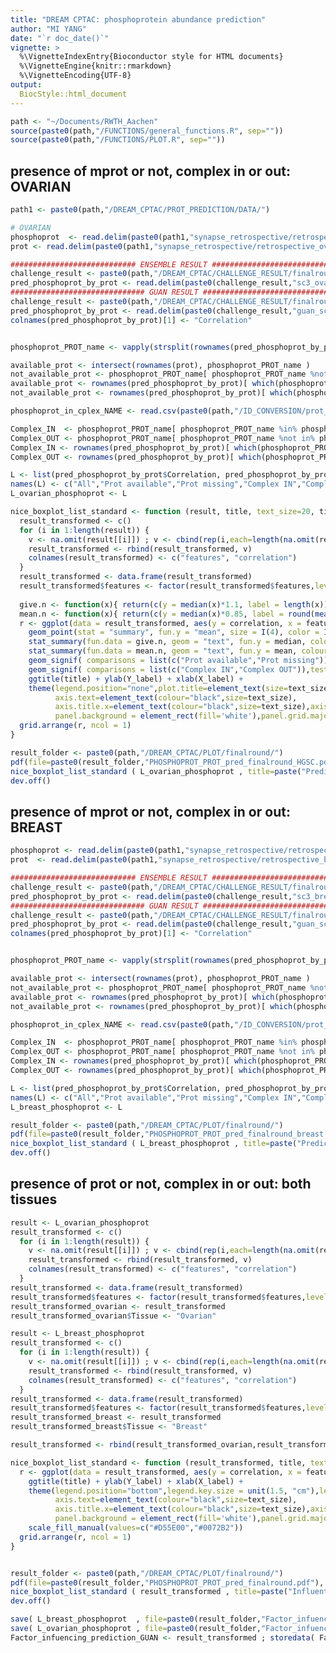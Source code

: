 ```yaml
---
title: "DREAM CPTAC: phosphoprotein abundance prediction"
author: "MI YANG"
date: "`r doc_date()`"
vignette: >
  %\VignetteIndexEntry{Bioconductor style for HTML documents}
  %\VignetteEngine{knitr::rmarkdown}
  %\VignetteEncoding{UTF-8}
output: 
  BiocStyle::html_document
---
```

```r
path <- "~/Documents/RWTH_Aachen"
source(paste0(path,"/FUNCTIONS/general_functions.R", sep=""))
source(paste0(path,"/FUNCTIONS/PLOT.R", sep=""))
```


## presence of mprot or not, complex in or out:  OVARIAN
```r

path1 <- paste0(path,"/DREAM_CPTAC/PROT_PREDICTION/DATA/")

# OVARIAN
phosphoprot  <- read.delim(paste0(path1,"synapse_retrospective/retrospective_ova_phospho_sort_common_gene_10057.txt"), row.names=1,check.names = F)
prot <- read.delim(paste0(path1,"synapse_retrospective/retrospective_ova_PNNL_proteome_sort_common_gene_7061.txt"), row.names=1,check.names = F) ; 

############################ ENSEMBLE RESULT ############################
challenge_result <- paste0(path,"/DREAM_CPTAC/CHALLENGE_RESULT/finalround/ENSEMBLE/")
pred_phosphoprot_by_prot <- read.delim(paste0(challenge_result,"sc3_ovarian_predictions_ensemble_result.csv") ) ; 
############################## GUAN RESULT ##############################
challenge_result <- paste0(path,"/DREAM_CPTAC/CHALLENGE_RESULT/finalround/reguanteamspredictionfiles/")
pred_phosphoprot_by_prot <- read.delim(paste0(challenge_result,"guan_sc3_ovarian_cor.txt"),  row.names = 1) ; 
colnames(pred_phosphoprot_by_prot)[1] <- "Correlation"


phosphoprot_PROT_name <- vapply(strsplit(rownames(pred_phosphoprot_by_prot), split="[.]"), "[", "", 1)

available_prot <- intersect(rownames(prot), phosphoprot_PROT_name )
not_available_prot <- phosphoprot_PROT_name[ phosphoprot_PROT_name %not in% available_prot ]
available_prot <- rownames(pred_phosphoprot_by_prot)[ which(phosphoprot_PROT_name %in% available_prot) ]
not_available_prot <- rownames(pred_phosphoprot_by_prot)[ which(phosphoprot_PROT_name %in% not_available_prot) ]

phosphoprot_in_cplex_NAME <- read.csv(paste0(path,"/ID_CONVERSION/prot_in_cplex_NAME"),row.names = 1); phosphoprot_in_cplex_NAME <- as.character(phosphoprot_in_cplex_NAME$x)

Complex_IN  <- phosphoprot_PROT_name[ phosphoprot_PROT_name %in% phosphoprot_in_cplex_NAME ] 
Complex_OUT <- phosphoprot_PROT_name[ phosphoprot_PROT_name %not in% phosphoprot_in_cplex_NAME ]
Complex_IN <- rownames(pred_phosphoprot_by_prot)[ which(phosphoprot_PROT_name %in% Complex_IN) ]
Complex_OUT <- rownames(pred_phosphoprot_by_prot)[ which(phosphoprot_PROT_name %in% Complex_OUT) ]

L <- list(pred_phosphoprot_by_prot$Correlation, pred_phosphoprot_by_prot[available_prot, 1],pred_phosphoprot_by_prot[not_available_prot, 1],pred_phosphoprot_by_prot[Complex_IN, 1],pred_phosphoprot_by_prot[Complex_OUT, 1])
names(L) <- c("All","Prot available","Prot missing","Complex IN","Complex OUT")
L_ovarian_phosphoprot <- L

nice_boxplot_list_standard <- function (result, title, text_size=20, title_size, Y_label="Prediction performance (r)" ,X_label="features" ) {
  result_transformed <- c()
  for (i in 1:length(result)) {
    v <- na.omit(result[[i]]) ; v <- cbind(rep(i,each=length(na.omit(result[[i]]))), v)
    result_transformed <- rbind(result_transformed, v)
    colnames(result_transformed) <- c("features", "correlation")
  }
  result_transformed <- data.frame(result_transformed)
  result_transformed$features <- factor(result_transformed$features,levels=1:length(names(result)), labels=names(result)) 
  
  give.n <- function(x){ return(c(y = median(x)*1.1, label = length(x)))  }
  mean.n <- function(x){ return(c(y = median(x)*0.85, label = round(mean(x),2))) }
  r <- ggplot(data = result_transformed, aes(y = correlation, x = features, fill = features )) + geom_boxplot(width = 0.35 , colour="black") + 
    geom_point(stat = "summary", fun.y = "mean", size = I(4), color = I("orange") ) + 
    stat_summary(fun.data = give.n, geom = "text", fun.y = median, colour = "black",size = 7) +
    stat_summary(fun.data = mean.n, geom = "text", fun.y = mean, colour = "black",size = 7) + 
    geom_signif( comparisons = list(c("Prot available","Prot missing")),test = "wilcox.test",y_position=1,color="black",textsize=7  ) + 
    geom_signif( comparisons = list(c("Complex IN","Complex OUT")),test = "wilcox.test",y_position=1,color="black",textsize=7  ) + 
    ggtitle(title) + ylab(Y_label) + xlab(X_label) + 
    theme(legend.position="none",plot.title=element_text(size=text_size+8,hjust=0.5),
          axis.text=element_text(colour="black",size=text_size),
          axis.title.x=element_text(colour="black",size=text_size),axis.title.y=element_text(colour="black",size=text_size),
          panel.background = element_rect(fill='white'),panel.grid.major = element_line(colour = "grey90") )
  grid.arrange(r, ncol = 1)
}

result_folder <- paste0(path,"/DREAM_CPTAC/PLOT/finalround/")
pdf(file=paste0(result_folder,"PHOSPHOPROT_PROT_pred_finalround_HGSC.pdf"), width = 16, height = 10,  compress=TRUE, onefile = F)
nice_boxplot_list_standard ( L_ovarian_phosphoprot , title=paste("Prediction for ",length(rownames(pred_phosphoprot_by_prot))," phosphoproteins (Ovarian)",sep="" ), text_size= 25, title_size= 1.4)
dev.off()

```



## presence of mprot or not, complex in or out:  BREAST
```r

phosphoprot <- read.delim(paste0(path1,"synapse_retrospective/retrospective_breast_phospho_sort_common_gene_31981.txt"), row.names=1,check.names = F) ; 
prot  <- read.delim(paste0(path1,"synapse_retrospective/retrospective_breast_proteome_sort_common_gene_10006.txt"), row.names=1,check.names = F)

############################ ENSEMBLE RESULT ############################
challenge_result <- paste0(path,"/DREAM_CPTAC/CHALLENGE_RESULT/finalround/ENSEMBLE/")
pred_phosphoprot_by_prot <- read.delim(paste0(challenge_result,"sc3_breast_predictions_ensemble_result.csv") ) ; 
############################## GUAN RESULT ##############################
challenge_result <- paste0(path,"/DREAM_CPTAC/CHALLENGE_RESULT/finalround/reguanteamspredictionfiles/")
pred_phosphoprot_by_prot <- read.delim(paste0(challenge_result,"guan_sc3_breast_cor.txt"),  row.names = 1) ; 
colnames(pred_phosphoprot_by_prot)[1] <- "Correlation"


phosphoprot_PROT_name <- vapply(strsplit(rownames(pred_phosphoprot_by_prot), split="[.]"), "[", "", 1)

available_prot <- intersect(rownames(prot), phosphoprot_PROT_name )
not_available_prot <- phosphoprot_PROT_name[ phosphoprot_PROT_name %not in% available_prot ]
available_prot <- rownames(pred_phosphoprot_by_prot)[ which(phosphoprot_PROT_name %in% available_prot) ]
not_available_prot <- rownames(pred_phosphoprot_by_prot)[ which(phosphoprot_PROT_name %in% not_available_prot) ]

phosphoprot_in_cplex_NAME <- read.csv(paste0(path,"/ID_CONVERSION/prot_in_cplex_NAME"),row.names = 1); phosphoprot_in_cplex_NAME <- as.character(phosphoprot_in_cplex_NAME$x)

Complex_IN  <- phosphoprot_PROT_name[ phosphoprot_PROT_name %in% phosphoprot_in_cplex_NAME ] 
Complex_OUT <- phosphoprot_PROT_name[ phosphoprot_PROT_name %not in% phosphoprot_in_cplex_NAME ]
Complex_IN <- rownames(pred_phosphoprot_by_prot)[ which(phosphoprot_PROT_name %in% Complex_IN) ]
Complex_OUT <- rownames(pred_phosphoprot_by_prot)[ which(phosphoprot_PROT_name %in% Complex_OUT) ]

L <- list(pred_phosphoprot_by_prot$Correlation, pred_phosphoprot_by_prot[available_prot, 1],pred_phosphoprot_by_prot[not_available_prot, 1],pred_phosphoprot_by_prot[Complex_IN, 1],pred_phosphoprot_by_prot[Complex_OUT, 1])
names(L) <- c("All","Prot available","Prot missing","Complex IN","Complex OUT")
L_breast_phosphoprot <- L

result_folder <- paste0(path,"/DREAM_CPTAC/PLOT/finalround/")
pdf(file=paste0(result_folder,"PHOSPHOPROT_PROT_pred_finalround_breast.pdf"), width = 16, height = 10,  compress=TRUE, onefile = F)
nice_boxplot_list_standard ( L_breast_phosphoprot , title=paste("Prediction for ",length(rownames(pred_phosphoprot_by_prot))," phosphoproteins (breast)",sep="" ), text_size= 25, title_size= 1.4)
dev.off()

```


## presence of prot or not, complex in or out:  both tissues
```r

result <- L_ovarian_phosphoprot
result_transformed <- c()
  for (i in 1:length(result)) {
    v <- na.omit(result[[i]]) ; v <- cbind(rep(i,each=length(na.omit(result[[i]]))), v)
    result_transformed <- rbind(result_transformed, v)
    colnames(result_transformed) <- c("features", "correlation")
  }
result_transformed <- data.frame(result_transformed)
result_transformed$features <- factor(result_transformed$features,levels=1:length(names(result)), labels=names(result)) 
result_transformed_ovarian <- result_transformed
result_transformed_ovarian$Tissue <- "Ovarian"

result <- L_breast_phosphoprot
result_transformed <- c()
  for (i in 1:length(result)) {
    v <- na.omit(result[[i]]) ; v <- cbind(rep(i,each=length(na.omit(result[[i]]))), v)
    result_transformed <- rbind(result_transformed, v)
    colnames(result_transformed) <- c("features", "correlation")
  }
result_transformed <- data.frame(result_transformed)
result_transformed$features <- factor(result_transformed$features,levels=1:length(names(result)), labels=names(result)) 
result_transformed_breast <- result_transformed
result_transformed_breast$Tissue <- "Breast"

result_transformed <- rbind(result_transformed_ovarian,result_transformed_breast)

nice_boxplot_list_standard <- function (result_transformed, title, text_size=20, title_size, Y_label="Prediction performance (r)" ,X_label="Subset" ) {
  r <- ggplot(data = result_transformed, aes(y = correlation, x = features, fill = Tissue )) + geom_boxplot(width = 0.75 , colour="black") + 
    ggtitle(title) + ylab(Y_label) + xlab(X_label) + 
    theme(legend.position="bottom",legend.key.size = unit(1.5, "cm"),legend.text = element_text(size = text_size), legend.title = element_text(size = text_size), plot.title=element_text(size=text_size+8,hjust=0.5),
          axis.text=element_text(colour="black",size=text_size),
          axis.title.x=element_text(colour="black",size=text_size),axis.title.y=element_text(colour="black",size=text_size),
          panel.background = element_rect(fill='white'),panel.grid.major = element_line(colour = "grey90") ) + 
    scale_fill_manual(values=c("#D55E00","#0072B2"))
  grid.arrange(r, ncol = 1)
}


result_folder <- paste0(path,"/DREAM_CPTAC/PLOT/finalround/")
pdf(file=paste0(result_folder,"PHOSPHOPROT_PROT_pred_finalround.pdf"), width = 17, height = 11,  compress=TRUE, onefile = F)
nice_boxplot_list_standard ( result_transformed , title=paste("Influential factors in Phosphoproteomics subchallenge", sep=""), text_size= 33, title_size= 1.4)
dev.off()

save( L_breast_phosphoprot  , file=paste0(result_folder,"Factor_infuencing_prediction_breast_phosphoprot_GUAN.Rdata") ) 
save( L_ovarian_phosphoprot , file=paste0(result_folder,"Factor_infuencing_prediction_ovarian_phosphoprot_GUAN.Rdata") ) 
Factor_infuencing_prediction_GUAN <- result_transformed ; storedata( Factor_infuencing_prediction_GUAN, result_folder )


```

